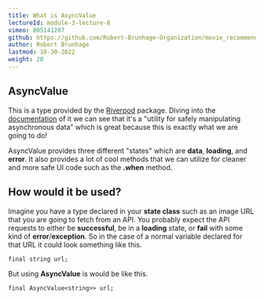```yaml
---
title: What is AsyncValue
lectureId: module-3-lecture-8
vimeo: 805141207
github: https://github.com/Robert-Brunhage-Organization/movie_recommendation_app_course/commits/main
author: Robert Brunhage
lastmod: 10-30-2022
weight: 20
---
```


## AsyncValue

This is a type provided by the [Riverpod](https://riverpod.dev/) package. Diving into the [documentation](https://pub.dev/documentation/riverpod/latest/riverpod/AsyncValue-class.html) of it we can see that it's a "utility for safely manipulating asynchronous data" which is great because this is exactly what we are going to do!

  

AsyncValue provides three different "states" which are **data**, **loading**, and **error**. It also provides a lot of cool methods that we can utilize for cleaner and more safe UI code such as the **.when** method.

  

## How would it be used?

Imagine you have a type declared in your **state class** such as an image URL that you are going to fetch from an API. You probably expect the API requests to either be **successful**, be in a **loading** state, or **fail** with some kind of **error**/**exception**. So in the case of a normal variable declared for that URL it could look something like this.

  

`final string url;`

  

But using **AsyncValue** is would be like this.

  

`final AsyncValue<string>> url;`
